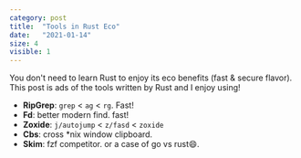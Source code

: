 ```yaml
---
category: post
title:  "Tools in Rust Eco"
date:   "2021-01-14"
size: 4
visible: 1
---
```


You don't need to learn Rust to enjoy its eco benefits (fast & secure flavor). This post is ads of the tools written by Rust and I enjoy using!

* **RipGrep**: `grep` \< `ag` \< `rg`. Fast!
* **Fd**: better modern find. fast!
* **Zoxide**: `j/autojump` \< `z/fasd` \< `zoxide`
* **Cbs**: cross *nix window clipboard.
* **Skim**: fzf competitor. or a case of go vs rust😄.
